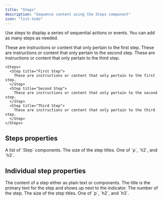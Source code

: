 ```yaml
---
title: "Steps"
description: "Sequence content using the Steps component"
icon: "list-todo"
---
```



Use steps to display a series of sequential actions or events. You can add as many steps as needed.

<Steps>
  <Step title="First Step">
    These are instructions or content that only pertain to the first step.
  </Step>
  <Step title="Second Step">
    These are instructions or content that only pertain to the second step.
  </Step>
  <Step title="Third Step">
    These are instructions or content that only pertain to the third step.
  </Step>
</Steps>

```mdx Steps example
<Steps>
  <Step title="First Step">
    These are instructions or content that only pertain to the first step.
  </Step>
  <Step title="Second Step">
    These are instructions or content that only pertain to the second step.
  </Step>
  <Step title="Third Step">
    These are instructions or content that only pertain to the third step.
  </Step>
</Steps>
```

## Steps properties

<ResponseField name="children" type="ReactElement<StepProps>[]" required>
  A list of `Step` components.
</ResponseField>

<ResponseField name="titleSize" type="string" default="p">
  The size of the step titles. One of `p`, `h2`, and `h3`.
</ResponseField>

## Individual step properties

<ResponseField name="children" type="string | ReactNode" required>
  The content of a step either as plain text or components.
</ResponseField>

<IconsOptional />

<ResponseField name="title" type="string">
  The title is the primary text for the step and shows up next to the indicator.
</ResponseField>

<ResponseField name="stepNumber" type="number">
  The number of the step.
</ResponseField>

<ResponseField name="titleSize" type="string" default="p">
  The size of the step titles. One of `p`, `h2`, and `h3`.
</ResponseField>